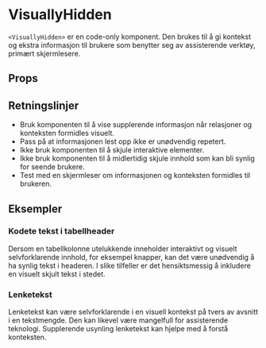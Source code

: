 
<Meta of={VisuallyHiddenStories} />

# VisuallyHidden

<ComponentLinkRow
  docsHref="https://design.domstol.no/987b33f71/v/0/p/53c59b-visuallyhidden"
  githubHref="https://github.com/domstolene/designsystem/tree/main/packages/components/src/components/VisuallyHidden"
  withBottomSpacing
/>

`<VisuallyHidden>` er en code-only komponent. Den brukes til å gi kontekst og ekstra informasjon til brukere som benytter seg av assisterende verktøy, primært skjermlesere.

## Props

<Canvas of={VisuallyHiddenStories.Default} />
<Controls of={VisuallyHiddenStories.Default} />

## Retningslinjer

- Bruk komponenten til å vise supplerende informasjon når relasjoner og konteksten formidles visuelt.
- Pass på at informasjonen lest opp ikke er unødvendig repetert.
- Ikke bruk komponenten til å skjule interaktive elementer.
- Ikke bruk komponenten til å midlertidig skjule innhold som kan bli synlig for seende brukere.
- Test med en skjermleser om informasjonen og konteksten formidles til brukeren.

## Eksempler

### Kodete tekst i tabellheader

Dersom en tabellkolonne utelukkende inneholder interaktivt og visuelt selvforklarende innhold, for eksempel knapper, kan det være unødvendig å ha synlig tekst i headeren. I slike tilfeller er det hensiktsmessig å inkludere en visuelt skjult tekst i stedet.

<Canvas of={VisuallyHiddenStories.TableButtons} />

### Lenketekst

Lenketekst kan være selvforklarende i en visuell kontekst på tvers av avsnitt i en tekstmengde. Den kan likevel være mangelfull for assisterende teknologi. Supplerende usynling lenketekst kan hjelpe med å forstå konteksten.

<Canvas of={VisuallyHiddenStories.WithLink} />
